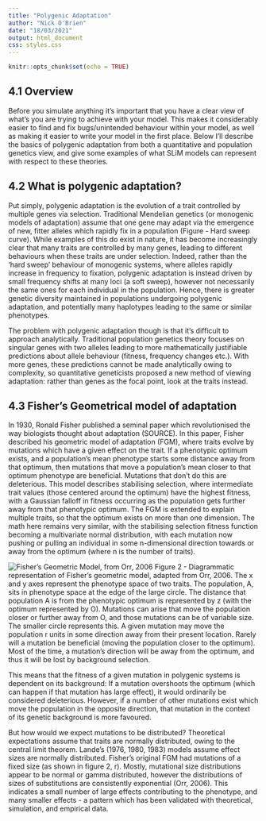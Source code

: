 ```yaml
---
title: "Polygenic Adaptation"
author: "Nick O'Brien"
date: "18/03/2021"
output: html_document
css: styles.css
---
```


```r
knitr::opts_chunk$set(echo = TRUE)
```

## 4.1 Overview

Before you simulate anything it's important that you have a clear view of what's you are trying to achieve with your model. This makes it considerably easier to find and fix bugs/unintended behaviour within your model, as well as making it easier to write your model in the first place. Below I'll describe the basics of polygenic adaptation from both a quantitative and population genetics view, and give some examples of what SLiM models can represent with respect to these theories.


## 4.2 What is polygenic adaptation?

Put simply, polygenic adaptation is the evolution of a trait controlled by multiple genes via selection. Traditional Mendelian genetics (or monogenic models of adaptation) assume that one gene may adapt via the emergence of new, fitter alleles which rapidly fix in a population (Figure - Hard sweep curve). While examples of this do exist in nature, it has become increasingly clear that many traits are controlled by many genes, leading to different behaviours when these traits are under selection. Indeed, rather than the 'hard sweep' behaviour of monogenic systems, where alleles rapidly increase in frequency to fixation, polygenic adaptation is instead driven by small frequency shifts at many loci (a soft sweep), however not necessarily the same ones for each individual in the population. Hence, there is greater genetic diversity maintained in populations undergoing polygenic adaptation, and potentially many haplotypes leading to the same or similar phenotypes.

The problem with polygenic adaptation though is that it's difficult to approach analytically. Traditional population genetics theory focuses on singular genes with two alleles leading to more mathematically justifiable predictions about allele behaviour (fitness, frequency changes etc.). With more genes, these predictions cannot be made analytically owing to complexity, so quantitative geneticists proposed a new method of viewing adaptation: rather than genes as the focal point, look at the traits instead.

## 4.3 Fisher's Geometrical model of adaptation

In 1930, Ronald Fisher published a seminal paper which revolutionised the way biologists thought about adaptation (SOURCE). In this paper, Fisher described his geometric model of adaptation (FGM), where traits evolve by mutations which have a given effect on the trait. If a phenotypic optimum exists, and a population's mean phenotype starts some distance away from that optimum, then mutations that move a population's mean closer to that optimum phenotype are beneficial. Mutations that don't do this are deleterious. This model describes stabilising selection, where intermediate trait values (those centered around the optimum) have the highest fitness, with a Gaussian falloff in fitness occurring as the population gets further away from that phenotypic optimum. The FGM is extended to explain multiple traits, so that the optimum exists on more than one dimension. The math here remains very similar, with the stabilising selection fitness function becoming a multivariate normal distribution, with each mutation now pushing or pulling an individual in some n-dimensional direction towards or away from the optimum (where n is the number of traits).

![Fisher's Geometric Model, from Orr, 2006](images/chapter4/orr2006_fgm.png)
Figure 2 - Diagrammatic representation of Fisher's geometric model, adapted from Orr, 2006. The x and y axes represent the phenotype space of two traits. The population, A, sits in phenotype space at the edge of the large circle. The distance that population A is from the phenotypic optimum is represented by z (with the optimum represented by O). Mutations can arise that move the population closer or further away from O, and those mutations can be of variable size. The smaller circle represents this. A given mutation may move the population r units in some direction away from their present location. Rarely will a mutation be beneficial (moving the population closer to the optimum). Most of the time, a mutation's direction will be away from the optimum, and thus it will be lost by background selection.

This means that the fitness of a given mutation in polygenic systems is dependent on its background: If a mutation overshoots the optimum (which can happen if that mutation has large effect), it would ordinarily be considered deleterious. However, if a number of other mutations exist which move the population in the opposite direction, that mutation in the context of its genetic background is more favoured. 

But how would we expect mutations to be distributed? Theoretical expectations assume that traits are normally distributed, owing to the central limit theorem. Lande's (1976, 1980, 1983) models assume effect sizes are normally distributed. Fisher's original FGM had mutations of a fixed size (as shown in figure 2, r). Mostly, mutational size distributions appear to be normal or gamma distributed, however the distributions of sizes of substitutions are consistently exponential (Orr, 2006). This indicates a small number of large effects contributing to the phenotype, and many smaller effects - a pattern which has been validated with theoretical, simulation, and empirical data.



